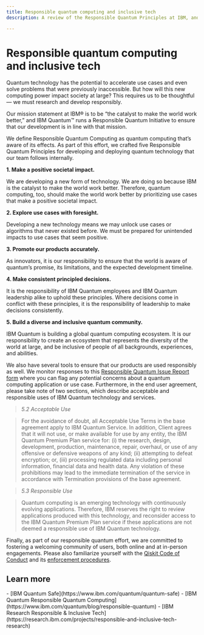 ```yaml
---
title: Responsible quantum computing and inclusive tech
description: A review of the Responsible Quantum Principles at IBM, and how to report a Responsible Quantum Issue

---
```


# Responsible quantum computing and inclusive tech

Quantum technology has the potential to accelerate use cases and even solve problems that were previously inaccessible. But how will this new computing power impact society at large? This requires us to be thoughtful — we must research and develop responsibly. 

Our mission statement at IBM&reg; is to be “the catalyst to make the world work better,” and IBM Quantum&trade; runs a Responsible Quantum Initiative to ensure that our development is in line with that mission. 

We define Responsible Quantum Computing as quantum computing that’s aware of its effects. As part of this effort, we crafted five Responsible Quantum Principles for developing and deploying quantum technology that our team follows internally. 

**1. Make a positive societal impact.**

We are developing a new form of technology. We are doing so because IBM is the catalyst to make the world work better. Therefore, quantum computing, too, should make the world work better by prioritizing use cases that make a positive societal impact.

**2. Explore use cases with foresight.**

Developing a new technology means we may unlock use cases or algorithms that never existed before. We must be prepared for unintended impacts to use cases that seem positive.

**3. Promote our products accurately.**

As innovators, it is our responsibility to ensure that the world is aware of quantum’s promise, its limitations, and the expected development timeline.

**4. Make consistent principled decisions.**

It is the responsibility of IBM Quantum employees and IBM Quantum leadership alike to uphold these principles. Where decisions come in conflict with these principles, it is the responsibility of leadership to make decisions consistently.

**5. Build a diverse and inclusive quantum community.**

IBM Quantum is building a global quantum computing ecosystem. It is our responsibility to create an ecosystem that represents the diversity of the world at large, and be inclusive of people of all backgrounds, experiences, and abilities.

We also have several tools to ensure that our products are used responsibly as well. We monitor responses to this [Responsible Quantum Issue Report form](https://airtable.com/app1Nb37drhJb4ljK/shrHQJBat48X3WmfA) where you can flag any potential concerns about a quantum computing application or use case. Furthermore, in the end user agreement, please take note of two sections, which describe acceptable and responsible uses of IBM Quantum technology and services. 

>    *5.2 Acceptable Use*

>   For the avoidance of doubt, all Acceptable Use Terms in the base agreement apply to IBM Quantum Service. In addition, Client agrees that it will not use, or make available for use by any entity, the IBM Quantum Premium Plan service for: (i) the research, design, development, production, maintenance, repair, overhaul, or use of any offensive or defensive weapons of any kind; (ii) attempting to defeat encryption; or, (iii) processing regulated data including personal information, financial data and health data. Any violation of these prohibitions may lead to the immediate termination of the service in accordance with Termination provisions of the base agreement.

>    *5.3 Responsible Use*

>    Quantum computing is an emerging technology with continuously evolving applications. Therefore, IBM reserves the right to review applications produced with this technology, and reconsider access to the IBM Quantum Premium Plan service if these applications are not deemed a responsible use of IBM Quantum technology.

Finally, as part of our responsible quantum effort, we are committed to fostering a welcoming community of users, both online and at in-person engagements. Please also familiarize yourself with the [Qiskit Code of Conduct](https://github.com/Qiskit/qiskit/blob/main/CODE_OF_CONDUCT.md) and its [enforcement procedures](https://github.com/Qiskit/qiskit/blob/main/CODE_OF_CONDUCT.md#responsibilities--enforcement).

## Learn more

<Admonition type="tip" title="Recommendations">
    - [IBM Quantum Safe](https://www.ibm.com/quantum/quantum-safe)
    - [IBM Quantum Responsible Quantum Computing](https://www.ibm.com/quantum/blog/responsible-quantum)
    - [IBM Research Responsible & Inclusive Tech](https://research.ibm.com/projects/responsible-and-inclusive-tech-research)
</Admonition>